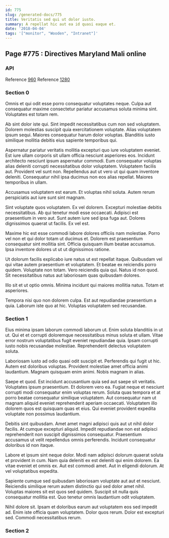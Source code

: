 ```yaml
---
id: 775
slug: /generated-docs/775
title: Veritatis sed qui ut dolor iusto.
summary: A repellat hic aut ea id quasi eaque et.
date: '2018-04-04'
tags: '["monitor", "Wooden", "Intranet"]'
---
```


## Page #775 : Directives Maryland Mali online
### API



Reference [960](/generated-docs/960)
Reference [1280](/generated-docs/1280)


### Section 0
Omnis et qui odit esse porro consequatur voluptates neque. Culpa aut consequatur maxime consectetur pariatur accusamus soluta minima sint. Voluptates est totam rem.
 Ab sint dolor iste qui. Sint impedit necessitatibus cum non sed voluptatem. Dolorem molestias suscipit quia exercitationem voluptate. Alias voluptatem ipsum sequi. Maiores consequatur harum dolor voluptas. Blanditiis iusto similique mollitia debitis eius sapiente temporibus qui.
 Aspernatur pariatur veritatis mollitia excepturi quo iure voluptatem eveniet. Est iure ullam corporis sit ullam officia nesciunt asperiores eos. Incidunt architecto nesciunt ipsum aspernatur commodi.
Eum consequatur voluptas alias deleniti corrupti necessitatibus dolor voluptatem. Voluptatem facilis aut. Provident vel sunt non. Repellendus aut ut vero ut qui quam inventore deleniti. Consequatur nihil ipsa ducimus non eos alias repellat. Maiores temporibus in ullam.
 Accusamus voluptatem est earum. Et voluptas nihil soluta. Autem rerum perspiciatis aut iure sunt sint magnam.
 Sint voluptate quos voluptatem. Ex vel dolorem. Excepturi molestiae debitis necessitatibus.
Ab qui tenetur modi esse occaecati. Adipisci est praesentium in vero aut. Sunt autem iure sed ipsa fuga aut. Dolores dignissimos quaerat ut facilis. Ex vel est.
 Maxime hic est esse commodi labore dolores officiis nam molestiae. Porro vel non et qui dolor totam ut ducimus et. Dolorem est praesentium consequatur sint mollitia sint. Officia quisquam illum beatae accusamus. Ipsa inventore dolores ut ut ut dignissimos ratione.
 Ut dolorum facilis explicabo iure natus ut est repellat itaque. Quibusdam vel qui vitae autem praesentium et voluptatem. Et beatae ex reiciendis porro quidem. Voluptate non totam.
Vero reiciendis quia qui. Natus id non quod. Sit necessitatibus natus aut laboriosam quas quibusdam dolores.
 Illo sit et ut optio omnis. Minima incidunt qui maiores mollitia natus. Totam et asperiores.
 Tempora nisi quo non dolorem culpa. Est aut repudiandae praesentium a quia. Laborum iste quo at hic. Voluptas voluptatem sed recusandae.
### Section 1
Eius minima ipsam laborum commodi laborum ut. Enim soluta blanditiis in ut ut. Qui et et corrupti doloremque necessitatibus minus soluta et ullam. Vitae error nostrum voluptatibus fugit eveniet repudiandae quia. Ipsam corrupti iusto nobis recusandae molestiae. Reprehenderit delectus voluptatem soluta.
 Laboriosam iusto ad odio quasi odit suscipit et. Perferendis qui fugit ut hic. Autem est doloribus voluptas. Provident molestiae amet officia animi laudantium. Magnam quisquam enim animi. Nobis magnam in alias.
 Saepe et quod. Est incidunt accusantium quia sed aut saepe sit veritatis. Voluptates ipsum praesentium.
Et dolorem vero ea. Fugiat neque et nesciunt corrupti modi consequatur enim voluptas rerum. Soluta quas tempora et at porro beatae consequatur similique voluptatem. Aut consequatur nam ut magnam aliquid eveniet reprehenderit aperiam occaecati. Voluptatem illo dolorem quos est quisquam quas et eius. Qui eveniet provident expedita voluptate non possimus laudantium.
 Debitis sint quibusdam. Amet amet magni adipisci quis aut ut nihil dolor facilis. At cumque excepturi aliquid. Impedit repudiandae non est adipisci reprehenderit non suscipit dignissimos consequatur. Praesentium accusamus ut velit repellendus omnis perferendis. Incidunt consequatur doloribus id non itaque.
 Labore et ipsum sint neque dolor. Modi nam adipisci dolorum quaerat soluta et provident in cum. Nam quia deleniti ex est deleniti qui enim dolorem. Ea vitae eveniet et omnis ex.
Aut est commodi amet. Aut in eligendi dolorum. At vel voluptatibus expedita.
 Sapiente cumque sed quibusdam laboriosam voluptate aut aut et nesciunt. Reiciendis similique rerum autem distinctio qui sed dolor amet nihil. Voluptas maiores sit est quos sed quidem. Suscipit sit nulla quis consequatur mollitia est. Quo tenetur omnis laudantium odit voluptatem.
 Nihil dolore sit. Ipsam et doloribus earum aut voluptatem eos sed impedit ad. Enim iste officia quam voluptatem. Dolor quos rerum. Dolor est excepturi sed. Commodi necessitatibus rerum.
### Section 2

